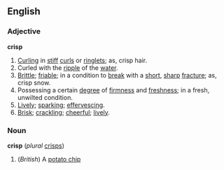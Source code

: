 ==English==

===Adjective===

'''crisp'''

#[[Curling]] in [[stiff]] [[curl]]s or [[ringlet]]s; as, crisp hair.
#Curled with the [[ripple]] of the [[water]].
#[[Brittle]]; [[friable]]; in a condition to [[break]] with a [[short]], [[sharp]] [[fracture]]; as, crisp snow.
#Possessing a certain [[degree]] of [[firmness]] and [[freshness]]; in a fresh, unwilted condition.
#[[Lively]]; [[sparking]]; [[effervescing]].
#[[Brisk]]; [[crackling]]; [[cheerful]]; [[lively]].

===Noun===
'''crisp''' (''plural'' [[crisps]])
#(''British'') A [[potato chip]]